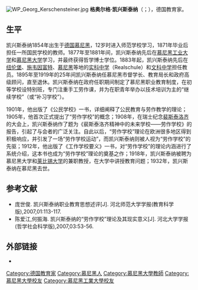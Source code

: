 [[File:WP_Georg_Kerschensteiner.jpg|thumb]]
'''格奥尔格·凯兴斯泰纳'''（{{lang-de|Georg Kerschensteiner}}；{{bd|1854年|7月29日|1932年|1月15日}}），德国教育家。

== 生平 ==
凯兴斯泰纳1854年出生于[[德国|德国]][[慕尼黑|慕尼黑]]，12岁时进入师范学校学习，1871年毕业后担任一所国民学校的教师。1877年至1881年间，凯兴斯泰纳先后在[[慕尼黑工业大学|慕尼黑工业大学]]和[[慕尼黑大学|慕尼黑大学]]学习，并最终获得哲学博士学位。1883年起，凯兴斯泰纳先后在[[纽伦堡|纽伦堡]]、[[施韦因富特|施韦因富特]]、[[慕尼黑|慕尼黑]]等地的[[实科中学|实科中学]]（Realschule）和[[文科中学|文科中学]]担任教员。1895年至1919年的25年间凯兴斯泰纳任慕尼黑市督学长、教育局长和政府高级顾问，直至退休。凯兴斯泰纳在政府任职期间制定了慕尼黑职业教育制度，在初等学校设特别班，专门注重手工劳作课，并为在职青年举办以技术培训为主的“继续学校”（或“补习学校”）。

1901年，他出版了《公民学校》一书，详细阐释了公民教育与劳作教学的理论；1905年，他首次正式提出了“劳作学校”的概念；1908年，在瑞士纪念[[裴斯泰洛齐|裴斯泰洛齐]]的大会上，凯兴斯泰纳作了题为《裴斯泰洛齐精神中的未来学校——劳作学校》的报告，引起了与会者的广泛关注。自此以后，“劳作学校”理论在欧洲很多地区得到积极响应，并引发了一场“劳作学校运动”，而凯兴斯泰纳则被人视为“劳作学校”的先驱；1912年，他出版了《工作学校要义》一书，对“劳作学校”的理论内涵进行了系统介绍，这本书也成为“劳作学校”理论的奠基之作；1918年，凯兴斯泰纳被聘为慕尼黑大学和[[莱比锡大学|莱比锡大学]]的兼职教授，在大学中讲授教育问题；1932年，凯兴斯泰纳在慕尼黑去世。

== 参考文献 ==
* 庞世俊. 凯兴斯泰纳职业教育思想述评[J]. 河北师范大学学报(教育科学版),2007,01:113-117.
* 陈爱江,何振海. 凯兴斯泰纳的“劳作学校”理论及其现实意义[J]. 河北大学学报(哲学社会科学版),2007,03:53-56.

== 外部链接 ==
* {{DNB-Portal|118561596|}}

{{德国人物小作品}}
{{Authority control}}

{{DEFAULTSORT:Kerschensteiner, Georg}}
[[Category:德国教育家|Category:德国教育家]]
[[Category:慕尼黑人|Category:慕尼黑人]]
[[Category:慕尼黑大學教師|Category:慕尼黑大學教師]]
[[Category:慕尼黑大學校友|Category:慕尼黑大學校友]]
[[Category:慕尼黑工業大學校友|Category:慕尼黑工業大學校友]]